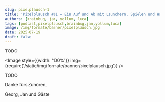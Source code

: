 ```yaml
---
slug: pixelplausch-1
title: 'Pixelplausch #01 – Ein Auf und Ab mit Launchern, Spielen und Hardware'
authors: [brainbug, jan, yollum, luca]
tags: [podcast,pixelplausch,brainbug,jan,yollum,luca]
image: /img/formate/banner/pixelplausch.jpg
date: 2025-07-19
draft: false
---
```



TODO

<Image style={{width: '100%'}} img={require('/static/img/formate/banner/pixelplausch.jpg')} />

<!--truncate-->

TODO

Danke fürs Zuhören,

Georg, Jan und Gäste

<ReactPlayer
    width="100%"
    height="50px"
    controls
    src='https://m10z.picnotes.de/TODO'
/>
